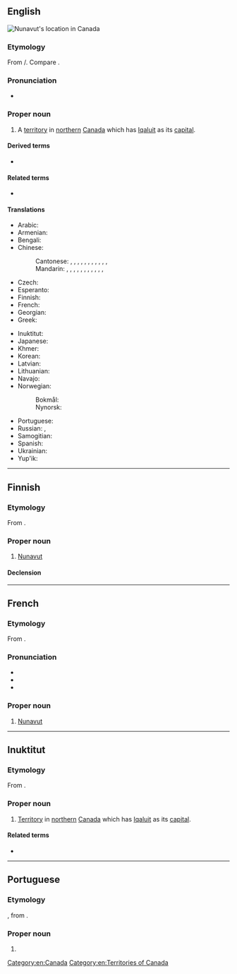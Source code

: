 {{also|nunavut}}
==English==
[[Image:Nunavut-map.png|thumb|alt=Nunavut is the Canadian territory that lies east of the Northwest Territories and north of Manitoba. Much of it is north of Ontario and Quebec too.|Nunavut's location in Canada]]
{{wikipedia}}

===Etymology===
From {{der|en|iu|nunavut||our land}}/{{m|iu|ᓄᓇᕗᑦ}}. Compare {{cog|kl|nunarput||our country, Greenland}}.

===Pronunciation===
* {{IPA|en|/ˈn(j)uːnəˌvuːt/|/ˈnʌnəvət/}}

===Proper noun===
{{en-proper noun}}

# A [[territory]] in [[northern]] [[Canada]] which has [[Iqaluit]] as its [[capital]].
#: {{syn|en|Nunavut Territory}}

====Derived terms====
* {{l|en|NU}} {{qualifier|abbreviation}}

====Related terms====
* {{l|en|Nunavummiuq}}

====Translations====
{{trans-top|territory in northern Canada}}
* Arabic: {{t|ar|نُونَافُوت|m|tr=nunafūt}}
* Armenian: {{t|hy|Նունավուտ|sc=Armn}}
* Bengali: {{t-needed|bn}}
* Chinese:
*: Cantonese: {{t|yue|努納武特|sc=Hani}}, {{t|yue|努纳武特|tr=nou5 naap6 mou5 dak6|sc=Hani}}, {{t|yue|努納福特|sc=Hani}}, {{t|yue|努纳福特|tr=nou5 naap6 fuk1 dak6|sc=Hani}}, {{t|yue|努納伏特|sc=Hani}}, {{t|yue|努纳伏特|tr=nou5 naap6 fuk6 dak6|sc=Hani}}, {{t|yue|努勒維特|sc=Hani}}, {{t|yue|努勒维特|tr=nou5 lak6 wai4 dak6|sc=Hani}}, {{t|yue|努納伏|sc=Hani}}, {{t|yue|努纳伏|tr=nou5 naap6 fuk6|sc=Hani}}, {{t|yue|努納瓦特|sc=Hani}}, {{t|yue|努纳瓦特|tr=nou5 naap6 ngaa5 dak6|sc=Hani}}
*: Mandarin: {{t+|cmn|努納武特|sc=Hani}}, {{t+|cmn|努纳武特|tr=Nǔnàwǔtè|sc=Hani}}, {{t|cmn|努納福特|sc=Hani}}, {{t|cmn|努纳福特|tr=Nǔnàfútè|sc=Hani}}, {{t|cmn|努納伏特|sc=Hani}}, {{t|cmn|努纳伏特|tr=Nǔnàfútè|sc=Hani}}, {{t|cmn|努勒維特|sc=Hani}}, {{t|cmn|努勒维特|tr=Nǔlèwéitè|sc=Hani}}, {{t|cmn|努納伏|sc=Hani}}, {{t|cmn|努纳伏|tr=Nǔnàfú|sc=Hani}}, {{t|cmn|努納瓦特|sc=Hani}}, {{t|cmn|努纳瓦特|tr=Nǔnàwǎtè|sc=Hani}}
* Czech: {{t+|cs|Nunavut|m}}
* Esperanto: {{t|eo|Nunavuto}}
* Finnish: {{t+|fi|Nunavut}}
* French: {{t+|fr|Nunavut|m}}
* Georgian: {{t|ka|ნუნავუტი|sc=Geor}}
* Greek: {{t|el|Νούναβουτ|f}}
{{trans-mid}}
* Inuktitut: {{t|iu|ᓄᓇᕗᑦ}}
* Japanese: {{t|ja|ヌナブト|tr=Nunabuto}}
* Khmer: {{t|km|នូណាវូត}}
* Korean: {{t|ko|^누나부트}}
* Latvian: {{t|lv|Nunavuta|f}}
* Lithuanian: {{t|lt|Nunavutas|m}}
* Navajo: {{t|nv|Náhookǫsjí Hakʼaz Dineʼé bikéyah}}
* Norwegian:
*: Bokmål: {{t|nb|Nunavut}}
*: Nynorsk: {{t|nn|Nunavut}}
* Portuguese: {{t|pt|Nunavut|m}}
* Russian: {{t+|ru|Ну́навут|m}}, {{t+|ru|Нунаву́т|m}}
* Samogitian: {{t|sgs|Nunavuts}}
* Spanish: {{t+|es|Nunavut|m}}
* Ukrainian: {{t|uk|Ну́навут|m}}
* Yup'ik: {{t|esu|Nunavut}}
{{trans-bottom}}

[[Category:en:Canada]]
[[Category:en:Territories of Canada]]

----

==Finnish==

===Etymology===
From {{der|fi|iu|nunavut||our land}}.

===Proper noun===
{{fi-proper noun}}

# [[Nunavut#English|Nunavut]] {{gloss|territory in far northern Canada}}

====Declension====
{{fi-decl-risti|n=sg|Nunavut|||a|i=0}}

----

==French==

===Etymology===
From {{bor|fr|iu|nunavut||our land}}.

===Pronunciation===
* {{fr-IPA|nounavoute}}
* {{audio|fr|LL-Q150 (fra)-DenisdeShawi-Nunavut.wav|Audio (CAN)}}
* {{rhymes|fr|ut|s=3}}

===Proper noun===
{{fr-proper noun|m}}

# [[#English|Nunavut]]

{{C|fr|Territories of Canada}}

----

==Inuktitut==

===Etymology===
From {{m|iu|nunavut}}.

===Proper noun===
{{iu-pos|proper noun|l|ᓄᓇᕗᑦ}}

# [[territory|Territory]] in [[northern]] [[Canada]] which has [[Iqaluit]] as its [[capital]].

====Related terms====
* {{l|iu|Nunavummiuq}}

----

==Portuguese==

===Etymology===
{{ubor|pt|en|Nunavut}}, from {{der|pt|iu|nunavut||our land}}.

===Proper noun===
{{pt-proper noun|m}}

# {{place|pt|territory|c/Canada|t1=Nunavut}}